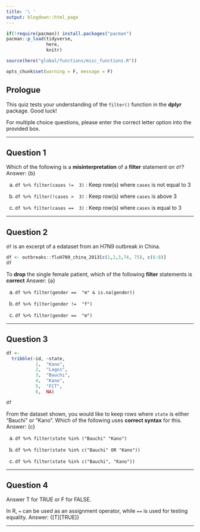 ```yaml
---
title: '\ '
output: blogdown::html_page
---
```


```r
if(!require(pacman)) install.packages("pacman")
pacman::p_load(tidyverse, 
               here,
               knitr)

source(here("global/functions/misc_functions.R"))

opts_chunk$set(warning = F, message = F)
```

## Prologue

This quiz tests your understanding of the `filter()` function in the **dplyr** package. Good luck!

For multiple choice questions, please enter the correct letter option into the provided box.

------------------------------------------------------------------------


## Question 1

Which of the following is a **misinterpretation** of a **filter** statement on `df`? Answer: {b}

a.  `df %>% filter(cases !=  3)` : Keep row(s) where `cases` is not equal to 3

b.  `df %>% filter(!cases >  3)` : Keep row(s) where `cases` is above 3

c.  `df %>% filter(cases ==  3)` : Keep row(s) where `cases` is equal to 3

------------------------------------------------------------------------


## Question 2

<!--# Objective: Filter on NA-containing columns. -->

`df` is an excerpt of a edataset from an H7N9 outbreak in China.


```r
df <- outbreaks::fluH7N9_china_2013[c(1,2,3,74, 75), c(6:8)]
df
```

To **drop** the single female patient, which of the following **filter** statements is **correct** Answer: {a}

a.  `df %>% filter(gender ==  "m" & is.na(gender))`

b.  `df %>% filter(gender !=  "f")`

c.  `df %>% filter(gender ==  "m")`

------------------------------------------------------------------------


## Question 3

```r
df <- 
  tribble(~id, ~state, 
           1,  "Kano",
           2,  "Lagos",
           3,  "Bauchi", 
           4,  "Kano", 
           5,  "FCT",
           6,  NA)

df
```

From the dataset shown, you would like to keep rows where `state` is either "Bauchi" or "Kano". Which of the following uses **correct syntax** for this. Answer: {c}

a.  `df %>% filter(state %in% ("Bauchi" "Kano")`

b.  `df %>% filter(state %in% c("Bauchi" OR "Kano"))`

c.  `df %>% filter(state %in% c("Bauchi", "Kano"))`

------------------------------------------------------------------------


## Question 4

Answer T for TRUE or F for FALSE.

In R, `=` can be used as an assignment operator, while `==` is used for testing equality. Answer: {[T][TRUE]}

------------------------------------------------------------------------



